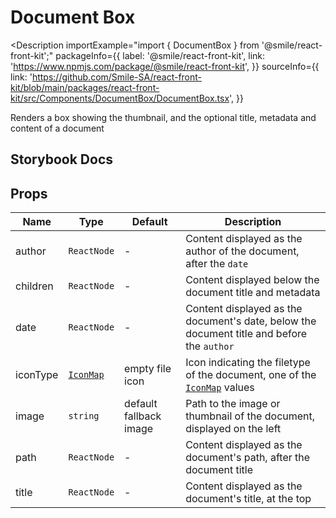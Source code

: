 # Document Box

<Description
  importExample="import { DocumentBox } from '@smile/react-front-kit';"
  packageInfo={{
    label: '@smile/react-front-kit',
    link: 'https://www.npmjs.com/package/@smile/react-front-kit',
  }}
  sourceInfo={{
    link: 'https://github.com/Smile-SA/react-front-kit/blob/main/packages/react-front-kit/src/Components/DocumentBox/DocumentBox.tsx',
  }}
>
  Renders a box showing the thumbnail, and the optional title, metadata and
  content of a document
</Description>

## Storybook Docs

<StorybookEmbed storyId="3-custom-components---docs" height="950" />

## Props

| Name     | Type                                  | Default                | Description                                                                                           |
| -------- | ------------------------------------- | ---------------------- | ----------------------------------------------------------------------------------------------------- |
| author   | `ReactNode`                           | -                      | Content displayed as the author of the document, after the `date`                                     |
| children | `ReactNode`                           | -                      | Content displayed below the document title and metadata                                               |
| date     | `ReactNode`                           | -                      | Content displayed as the document's date, below the document title and before the `author`            |
| iconType | [`IconMap`](../shared-types/icon-map) | empty file icon        | Icon indicating the filetype of the document, one of the [`IconMap`](../shared-types/icon-map) values |
| image    | `string`                              | default fallback image | Path to the image or thumbnail of the document, displayed on the left                                 |
| path     | `ReactNode`                           | -                      | Content displayed as the document's path, after the document title                                    |
| title    | `ReactNode`                           | -                      | Content displayed as the document's title, at the top                                                 |
